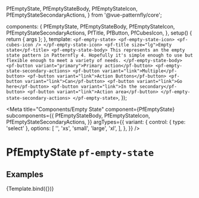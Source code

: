 
  PfEmptyState,
  PfEmptyStateBody,
  PfEmptyStateIcon,
  PfEmptyStateSecondaryActions,
} from '@vue-patternfly/core';

  components: {
    PfEmptyState,
    PfEmptyStateBody,
    PfEmptyStateIcon,
    PfEmptyStateSecondaryActions,
    PfTitle,
    PfButton,
    PfCubesIcon,
  },
  setup() {
    return { args };
  },
  template: `
    <pf-empty-state>
      <pf-empty-state-icon>
        <pf-cubes-icon />
      </pf-empty-state-icon>
      <pf-title size="lg">Empty state</pf-title>
      <pf-empty-state-body>
        This represents an the empty state pattern in Patternfly 4. Hopefully it's simple enough to use but flexible enough to meet a variety of needs.
      </pf-empty-state-body>
      <pf-button variant="primary">Primary action</pf-button>
      <pf-empty-state-secondary-actions>
        <pf-button variant="link">Multiple</pf-button>
        <pf-button variant="link">Action Buttons</pf-button>
        <pf-button variant="link">Can</pf-button>
        <pf-button variant="link">Go here</pf-button>
        <pf-button variant="link">In the secondary</pf-button>
        <pf-button variant="link">Action area</pf-button>
      </pf-empty-state-secondary-actions>
    </pf-empty-state>
  `,
});


<Meta title="Components/Empty State" component={PfEmptyState} subcomponents={{
    PfEmptyStateBody,
    PfEmptyStateIcon,
    PfEmptyStateSecondaryActions,
  }} argTypes={{
    variant: {
      control: { type: 'select' },
      options: [
        '',
        'xs',
        'small',
        'large',
        'xl',
      ],
    },
  }} />

# PfEmptyState `pf-empty-state`

## Examples

<Canvas>
  <Story name="Empty State">
    {Template.bind({})}
  </Story>
</Canvas>

<ArgsTable story="Empty State" />

